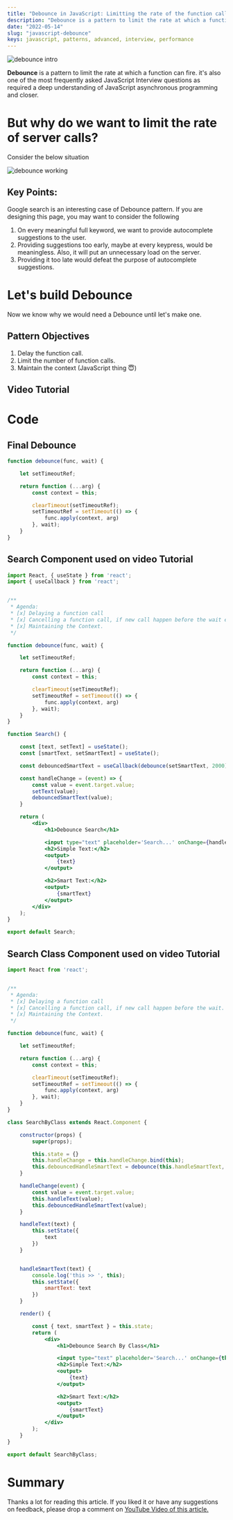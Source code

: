 ```yaml
---
title: "Debounce in JavaScript: Limitting the rate of the function call"
description: "Debounce is a pattern to limit the rate at which a function can fire. it's also one of the most frequently asked JavaScript Interview questions as required a deep understanding of JavaScript asynchronous programming and closer. "
date: "2022-05-14"
slug: "javascript-debounce"
keys: javascript, patterns, advanced, interview, performance
---
```



![debounce intro](./images/javascript-debounce-intro.png)


**Debounce** is a pattern to limit the rate at which a function can fire. it's also one of the most frequently asked JavaScript Interview questions as required a deep understanding of JavaScript asynchronous programming and closer.

# But why do we want to limit the rate of server calls?

Consider the below situation

![debounce working](./images/javascript-debounce.drawio.png)

## Key Points:
Google search is an interesting case of Debounce pattern. If you are designing this page, you may want to consider the following

1. On every meaningful full keyword, we want to provide autocomplete suggestions to the user.
1. Providing suggestions too early, maybe at every keypress, would be meaningless. Also, it will put an unnecessary load on the server.
1. Providing it too late would defeat the purpose of autocomplete suggestions.


# Let's build Debounce
Now we know why we would need a Debounce until let's make one.

## Pattern Objectives
1. Delay the function call.
1. Limit the number of function calls.
1. Maintain the context (JavaScript thing 😇)

## Video Tutorial

<YoutubePlayer src="https://www.youtube.com/embed/s52C_72qr5M"  />


# Code

## Final Debounce

```js
function debounce(func, wait) {

    let setTimeoutRef;

    return function (...arg) {
        const context = this;

        clearTimeout(setTimeoutRef);
        setTimeoutRef = setTimeout(() => {
            func.apply(context, arg)
        }, wait);
    }
}
```


## Search Component used on video Tutorial

```jsx
import React, { useState } from 'react';
import { useCallback } from 'react';


/**
 * Agenda:
 * [x] Delaying a function call
 * [x] Cancelling a function call, if new call happen before the wait expired.
 * [x] Maintaining the Context.
 */

function debounce(func, wait) {

    let setTimeoutRef;

    return function (...arg) {
        const context = this;

        clearTimeout(setTimeoutRef);
        setTimeoutRef = setTimeout(() => {
            func.apply(context, arg)
        }, wait);
    }
}

function Search() {

    const [text, setText] = useState();
    const [smartText, setSmartText] = useState();

    const debouncedSmartText = useCallback(debounce(setSmartText, 2000), []);

    const handleChange = (event) => {
        const value = event.target.value;
        setText(value);
        debouncedSmartText(value);
    }

    return (
        <div>
            <h1>Debounce Search</h1>

            <input type="text" placeholder='Search...' onChange={handleChange} />
            <h2>Simple Text:</h2>
            <output>
                {text}
            </output>

            <h2>Smart Text:</h2>
            <output>
                {smartText}
            </output>
        </div>
    );
}

export default Search;

```

## Search Class Component used on video Tutorial

```jsx
import React from 'react';


/**
 * Agenda:
 * [x] Delaying a function call
 * [x] Cancelling a function call, if new call happen before the wait.
 * [x] Maintaining the Context.
 */

function debounce(func, wait) {

    let setTimeoutRef;

    return function (...arg) {
        const context = this;

        clearTimeout(setTimeoutRef);
        setTimeoutRef = setTimeout(() => {
            func.apply(context, arg)
        }, wait);
    }
}

class SearchByClass extends React.Component {

    constructor(props) {
        super(props);

        this.state = {}
        this.handleChange = this.handleChange.bind(this);
        this.debouncedHandleSmartText = debounce(this.handleSmartText, 2000);
    }

    handleChange(event) {
        const value = event.target.value;
        this.handleText(value);
        this.debouncedHandleSmartText(value);
    }

    handleText(text) {
        this.setState({
            text
        })
    }


    handleSmartText(text) {
        console.log('this >> ', this);
        this.setState({
            smartText: text
        })
    }

    render() {

        const { text, smartText } = this.state;
        return (
            <div>
                <h1>Debounce Search By Class</h1>

                <input type="text" placeholder='Search...' onChange={this.handleChange} />
                <h2>Simple Text:</h2>
                <output>
                    {text}
                </output>

                <h2>Smart Text:</h2>
                <output>
                    {smartText}
                </output>
            </div>
        );
    }
}

export default SearchByClass;
```


# Summary
Thanks a lot for reading this article. If you liked it or have any suggestions on feedback, please drop a comment on [YouTube Video of this article.](https://www.youtube.com/s52C_72qr5M)